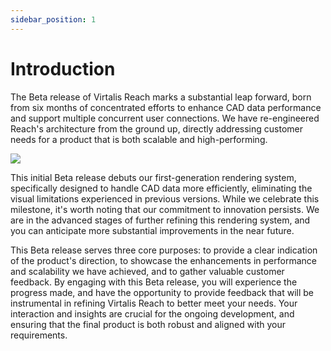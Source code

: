 ```yaml
---
sidebar_position: 1
---
```


# Introduction

The Beta release of Virtalis Reach marks a substantial leap forward, born from six months of concentrated efforts to enhance CAD data performance and support multiple concurrent user connections. We have re-engineered Reach's architecture from the ground up, directly addressing customer needs for a product that is both scalable and high-performing.

![](/img/hub-viewer/overview.png)

This initial Beta release debuts our first-generation rendering system, specifically designed to handle CAD data more efficiently, eliminating the visual limitations experienced in previous versions. While we celebrate this milestone, it's worth noting that our commitment to innovation persists. We are in the advanced stages of further refining this rendering system, and you can anticipate more substantial improvements in the near future.

This Beta release serves three core purposes: to provide a clear indication of the product's direction, to showcase the enhancements in performance and scalability we have achieved, and to gather valuable customer feedback. By engaging with this Beta release, you will experience the progress made, and have the opportunity to provide feedback that will be instrumental in refining Virtalis Reach to better meet your needs. Your interaction and insights are crucial for the ongoing development, and ensuring that the final product is both robust and aligned with your requirements.